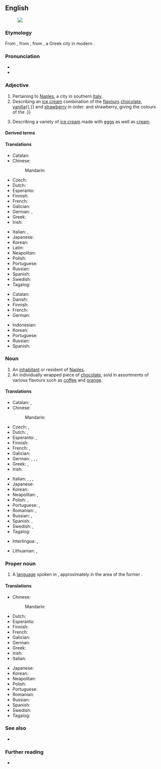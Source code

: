 {{also|neapolitan}}
==English==
[[Image:Neapolitan ice cream UK.JPG|thumb|right|{{w|Neapolitan ice cream}}]]

===Etymology===
From {{bor|en|la|neāpolītānus}}, from {{m|la|Neāpolis}}, from {{der|en|grc|Νεάπολις|lit=new city}}, a Greek city in modern {{l|en|Naples}}.

===Pronunciation===
* {{IPA|en|/ˌniːəˈpɒlɪtən/}}
* {{audio|en|LL-Q1860 (eng)-Vealhurl-Neapolitan.wav|Audio (UK)}}

===Adjective===
{{en-adj|-}}

# Pertaining to [[Naples]], a city in southern [[Italy]].
# Describing an [[ice cream]] combination of the [[flavour]]s [[chocolate]], [[vanilla]]{{,}} and [[strawberry]] in order. {{qf|Until the mid-20th century the flavours were [[pistachio]], vanilla{{,}} and strawberry, giving the colours of the {{w|Italian flag}}.}}
#: {{syn|en|[[harlequin ice cream|harlequin]]}}
# {{lb|en|dated}} Describing a variety of [[ice cream]] made with [[egg]]s as well as [[cream]]. <!--Webster 1913-->

====Derived terms====
{{der3|en|
|Neapolitan chord
|Neapolitan ice cream
|Neapolitan mastiff
|Neapolitan pizza
|Neapolitan sauce
|Neapolitan wafer
}}

====Translations====
{{trans-top|pertaining to Naples}}
* Catalan: {{t+|ca|napolità}}
* Chinese:
*: Mandarin: {{t|cmn|[[那不勒斯]][[的]]|tr=Nàbùlèsī de}}
* Czech: {{t|cs|neapolský}}
* Dutch: {{t+|nl|Napolitaans}}
* Esperanto: {{t|eo|napola}}
* Finnish: {{t+|fi|napolilainen}}
* French: {{t+|fr|napolitain}}
* Galician: {{t+|gl|napolitano}}
* German: {{t+|de|Neapolitaner}}, {{t+|de|neapolitanisch}}
* Greek: {{t+|el|ναπολιτάνικος}}
* Irish: {{t|ga|Napóileach}}
{{trans-mid}}
* Italian: {{t+|it|napoletano}}, {{t+|it|partenopeo}}
* Japanese: {{t|ja|[[ナポリ]][[の]]|tr=Napori no}}
* Korean: {{t|ko|^[[나폴리]][[-의]]}}
* Latin: {{t|la|neāpolītānus}}
* Neapolitan: {{t|nap|napulitano}}
* Polish: {{t+|pl|neapolitański}}
* Portuguese: {{t+|pt|napolitano}}
* Russian: {{t+|ru|неаполита́нский}}
* Spanish: {{t+|es|napolitano}}
* Swedish: {{t|sv|neapolitansk}}
* Tagalog: {{t|tl|Napolitano}}
{{trans-bottom}}

{{trans-top|ice cream}}
* Catalan: {{t|ca|gelat napolità|m}}
* Danish: {{t|da|regnbueis|c|lit=rainbow ice cream}}
* Finnish: {{t+|fi|trio|alt=trio-}}
* French: {{t+|fr|tranche napolitaine|f}}
* German: {{t|de|Fürst-Pückler-Eis|n|lit=prince Pückler's ice cream}}
{{trans-mid}}
* Indonesian: {{t|id|es krim neapolitan}}
* Korean: {{t|ko|^나폴리 아이스크림}}
* Portuguese: {{t|pt|sorvete napolitano|m}}
* Russian: {{t|ru|неаполита́нское моро́женое|n}}
* Spanish: {{t|es|helado napolitano|m}}
{{trans-bottom}}

===Noun===
{{en-noun}}

# An [[inhabitant]] or resident of [[Naples]].
# An individually wrapped piece of [[chocolate]], sold in assortments of various flavours such as [[coffee]] and [[orange]]. <!--formerly Terry's trademark, now generic, e.g. Tesco-->

====Translations====
{{trans-top|inhabitant or resident of Naples}}
* Catalan: {{t+|ca|napolità|m}}, {{t+|ca|napolitana|f}}
* Chinese:
*: Mandarin: {{t|cmn|那不勒斯人|tr=Nàbùlèsī rén}}
* Czech: {{t|cs|Neapolitán|m}}, {{t|cs|Neapolitánec|m}}
* Dutch: {{t+|nl|Napolitaan|m}}, {{t+|nl|Napolitaanse|f}}
* Esperanto: {{t|eo|napolano}} {{qualifier|man or woman}}, {{t|eo|napolanino}} {{qualifier|woman}}
* Finnish: {{t+|fi|napolilainen}}
* French: {{t+|fr|Napolitain|m}}, {{t+|fr|Napolitaine|f}}
* Galician: {{t+|gl|napolitano}}
* German: {{t+|de|Neapolitaner|m}}, {{t+|de|Neapolitanerin|f}}, {{t+|de|Neapeler|m}}, {{t+|de|Neapelerin|f}}
* Greek: {{t|el|Ναπολιτάνος|m}}, {{t|el|Ναπολιτάνη|f}}
* Irish: {{t|ga|Napóileach|m}}
{{trans-mid}}
* Italian: {{t+|it|napoletano|m}}, {{t+|it|napoletana|f}}, {{t+|it|partenopeo|m}}, {{t|it|partenopea|f}}
* Japanese: {{t|ja|ナポリ人|tr=Napori-jin}}
* Korean: {{t|ko|^나폴리인}}
* Neapolitan: {{t|nap|napulitano|m}}, {{t|nap|napulitana|f}}
* Polish: {{t+|pl|neapolitańczyk|m}}, {{t+|pl|neapolitanka|f}}
* Portuguese: {{t+|pt|napolitano|m}}, {{t|pt|napolitana|f}}
* Romanian: {{t+|ro|napolitan|m}}, {{t+|ro|napolitană|f}}
* Russian: {{t+|ru|неаполита́нец|m}}, {{t+|ru|неаполита́нка|f}}
* Spanish: {{t+|es|napolitano|m}}, {{t+|es|napolitana|f}}
* Swedish: {{t+|sv|neapolitan|c}} {{qualifier|man or woman}}, {{t+|sv|neapolitanska|c}} {{qualifier|woman}}
* Tagalog: {{t|tl|Napolitano}}
{{trans-bottom}}

{{checktrans-top}}
* Interlingua: {{t-check|ia|neapolitano|m}}, {{t-check|ia|neapolitana|f}}
{{trans-mid}}
* Lithuanian: {{t-check|lt|neapolietis|m}}, {{t-check|lt|neapolietė|f}}
{{trans-bottom}}

===Proper noun===
{{en-proper noun|-}}

# A [[language]] spoken in {{w|South Italy}}, approximately in the area of the former {{w|Kingdom of Naples}}.

====Translations====
{{trans-top|language of Naples, Italy}}
* Chinese:
*: Mandarin: {{t|cmn|那不勒斯語|tr=Nàbùlèsī yǔ|sc=Hani}}
* Dutch: {{t+|nl|Napolitaans|n}}
* Esperanto: {{t|eo|[[napola|la napola lingvo]]}}
* Finnish: {{t+|fi|napoli}}
* French: {{t+|fr|napolitain|m}}
* Galician: {{t+|gl|napolitano}}
* German: {{t+|de|Neapolitanisch|n}}
* Greek: {{t+|el|ναπολιτάνικα|n-p}}
* Irish: {{t|ga|Iodáilis Napóileach|f}}
* Italian: {{t+|it|napoletano|m}}
{{trans-mid}}
* Japanese: {{t+|ja|ナポリ語|tr=Napori-go}}
* Korean: {{t|ko|^나폴리어}}
* Neapolitan: {{t|nap|napulitano|n}}
* Polish: {{t+|pl|neapolitański|m}}
* Portuguese: {{t+|pt|napolitano|m}}
* Romanian: {{t+|ro|napolitană|f}}
* Russian: {{t+|ru|неаполита́нский|m}}
* Spanish: {{t+|es|napolitano|m}}
* Swedish: {{t+|sv|neapolitanska|c}}
* Tagalog: {{t|tl|Napolitano}}
{{trans-bottom}}

===See also===
* {{langcat|nap}}

===Further reading===
* {{ethnologue|code=nap}}

{{topics|en|Campania|Demonyms|Ice cream|Languages}}